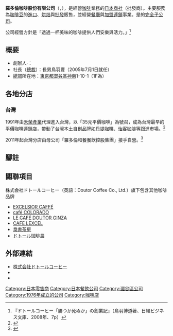{{Infobox company
| name                = 羅多倫咖啡股份有限公司
| name_en             = Doutor Coffee Co., Ltd.
| logo                = 
| logo_size           = 
| logo_caption        = 
| image               = Image:Doutor Coffee Sendaichuodori Shop.jpg       
| image_size          = 280px
| image_caption       = 羅多倫咖啡在仙台的一家分店
| type                = [[股份有限公司|股份有限公司]]
| native_name         = 株式会社ドトールコーヒー
| native_name_lang    = ja<!-- 公司名稱原文語言的ISO 639-1代碼。例如填寫「ja」表示日語。 -->
| other_name          = 
| traded_as           = {{Tyo|9952}}
| com_code            =
| ROC_UBN             = 
| fate                = 
| predecessor         = 
| successor           = 
| foundation          = {{start date|1976|1|24}}<!-- {{Start date|YYYY|MM|DD}}-->
| defunct             = <!-- {{End date|YYYY|MM|DD}} -->
| location            = {{JPN}}[[東京都|東京都]][[澀谷區|澀谷區]][[神南|神南]]1-10-1<br /><small>{{coord|35|39|45.8|N|139|42|4|E|region:JP|display=inline}}</small>
| locations           = 
| area_served         = 
| founder             = {{link-ja|鳥羽博道|鳥羽博道}}
| chairman            = 
| president           = 鳥羽豐
| MD                  = 
| GM                  = 
| CEO                 = 
| COO                 = 
| CFO                 = 
| CMO                 = 
| CD                  = 
| key_people          = 
| industry            = 零售業
| products            = 
| services            = 咖啡烘焙加工與販售、餐廳經營、FC加盟店指導等
| revenue             = 
| operating_income    = 
| net_income          = 
| aum                 = <!-- 僅適用於金融服務類公司。 -->
| assets              = 
| equity              = 
| owner               = 
| num_employees       = 912名（2007年3月31日現在）
| parent              = {{link-en|羅多倫和餐控股公司|ドトール・日レスホールディングス}} 100%
| divisions           = 
| subsid              = 株式会社マドレーヌコンフェクショナリー<br />株式会社マグナ
| homepage            = {{url|http://www.doutor.co.jp}}<!-- {{URL|example.com}} -->
| zip_code            = 
| telephone_no        = 
| slogan              = 
| capital             = 
| market_value        = 
| P/E_ratio           = 
| earnings_per_share  = 
| net_asset_value     = 
| accounting_period   = 3月31日
| major_shareholder   = 
| footnotes           = 
}}

'''羅多倫咖啡股份有限公司'''（{{lang-ja|'''株式会社ドトールコーヒー'''}}，{{lang-en|''Doutor Coffee Co., Ltd.''}}），是經營[[咖啡|咖啡]]業務的[[日本|日本]][[商社|商社]]（批發商）。主要服務為[[咖啡豆|咖啡豆]]的[[進口|進口]]、[[烤|烘焙]]與[[批發|批發]]販售，並經營[[餐廳|餐廳]]與[[加盟連鎖|加盟連鎖]]事業。是{{link-ja|羅多倫和餐控股公司|ドトール・日レスホールディングス}}的[[子公司|完全子公司]]。

公司經營方針是「透過一杯美味的咖啡提供人們安樂與活力。」<ref>『ドトールコーヒー「勝つか死ぬか」の創業記』（鳥羽博道著、日経ビジネス文庫、2008年、7p）</ref>

== 概要 ==
* 創辦人·{{link-ja|名譽會長|名誉会長}}：{{link-ja|鳥羽博道|鳥羽博道}}
* 社長（[[總裁|總裁]]）：長男鳥羽豐（2005年7月1日就任）
* [[總部|總部]]所在地：[[東京都|東京都]][[澀谷區|澀谷區]][[神南|神南]]1-10-1（1F為{{link-ja|羅多倫咖啡店|ドトールコーヒーショップ}}）

== 各地分店 ==
===台灣===
1991年由[[禾榮產業|禾榮產業]]代理進入台灣，以「35元平價咖啡」為號召，成為台灣最早的平價咖啡連鎖店，帶動了台灣本土自創品牌如[[丹堤咖啡|丹堤咖啡]]、[[怡客咖啡|怡客咖啡]]等跟進市場。<ref>{{cite web|url=https://ec.ltn.com.tw/article/paper/87765|title=咖啡連鎖效應 市場缺口仍在|date=2006-08-21|accessdate=2021-04-18|archive-date=2021-04-24|archive-url=https://web.archive.org/web/20210424075931/https://ec.ltn.com.tw/article/paper/87765|dead-url=no}}</ref>

2011年起台灣分店由母公司「羅多倫和餐餐飲控股集團」接手自營。<ref>{{cite web|url=https://www.chinatimes.com/newspapers/20190916000258-260204?chdtv|title=羅多倫集團雙品牌連鎖攻台|date=2019-09-16|accessdate=2021-04-18|archive-date=2021-04-22|archive-url=https://web.archive.org/web/20210422101749/https://www.chinatimes.com/newspapers/20190916000258-260204?chdtv|dead-url=no}}</ref>

== 腳註 ==
{{reflist}}

== 關聯項目 ==
株式会社ドトールコーヒー（英語：Doutor Coffee Co., Ltd.）旗下包含其他咖啡品牌
* [https://www.doutor.co.jp/exc/ EXCELSIOR CAFFÉ] {{Wayback|url=https://www.doutor.co.jp/exc/ |date=20210503225137 }}
* [https://www.doutor.co.jp/col/ café COLORADO] {{Wayback|url=https://www.doutor.co.jp/col/ |date=20201214100158 }}
* [https://www.doutor.co.jp/lcd/ LE CAFÉ DOUTOR GINZA] {{Wayback|url=https://www.doutor.co.jp/lcd/ |date=20210101134214 }}
* [https://www.doutor.co.jp/lex/ CAFE LEXCEL] {{Wayback|url=https://www.doutor.co.jp/lex/ |date=20210223154343 }}
* [https://www.doutor.co.jp/fukuro/ 梟書茶房] {{Wayback|url=https://www.doutor.co.jp/fukuro/ |date=20210127122802 }}
* [https://www.doutor.co.jp/thefarm/ ドトール珈琲農] {{Wayback|url=https://www.doutor.co.jp/thefarm/ |date=20210306070752 }}

== 外部連結 ==
{{Commonscat|Doutor Coffee}}
*[https://www.doutor.co.jp/ 株式会社ドトールコーヒー] {{Wayback|url=https://www.doutor.co.jp/ |date=20220301054011 }}
*{{Twitter|DoutorCoffee_co}}
*{{Facebook|Fun.Doutor.Fan|ドトールコーヒーショップ}}

{{DEFAULTSORT:Doutor Coffee}}

[[Category:日本零售商|Category:日本零售商]]
[[Category:日本餐飲公司|Category:日本餐飲公司]]
[[Category:澀谷區公司|Category:澀谷區公司]]
[[Category:1976年成立的公司|Category:1976年成立的公司]]
[[Category:咖啡店|Category:咖啡店]]